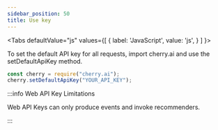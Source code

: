 ```yaml
---
sidebar_position: 50
title: Use key
---
```



<Tabs
  defaultValue="js"
  values={[
    { label: 'JavaScript', value: 'js', }
  ]
}>

<TabItem value="js">

To set the default API key for all requests, import cherry.ai and use the setDefaultApiKey method.

```js
const cherry = require("cherry.ai");
cherry.setDefaultApiKey("YOUR_API_KEY");
```

</TabItem>
</Tabs>

:::info Web API Key Limitations

Web API Keys can only produce events and invoke recommenders.

:::
